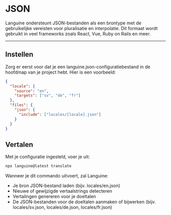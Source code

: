 # JSON

Languine ondersteunt JSON-bestanden als een brontype met de gebruikelijke vereisten voor pluralisatie en interpolatie. Dit formaat wordt gebruikt in veel frameworks zoals React, Vue, Ruby on Rails en meer.


---


## Instellen

Zorg er eerst voor dat je een languine.json-configuratiebestand in de hoofdmap van je project hebt. Hier is een voorbeeld:

```json
{
  "locale": {
    "source": "en",
    "targets": ["sv", "de", "fr"]
  },
  "files": {
    "json": {
      "include": ["locales/[locale].json"]
    }
  }
}

```

## Vertalen

Met je configuratie ingesteld, voer je uit:

```bash
npx languine@latest translate
```

Wanneer je dit commando uitvoert, zal Languine:

- Je bron JSON-bestand laden (bijv. locales/en.json)
- Nieuwe of gewijzigde vertaalstrings detecteren
- Vertalingen genereren voor je doeltalen
- De JSON-bestanden voor de doeltalen aanmaken of bijwerken (bijv. locales/sv.json, locales/de.json, locales/fr.json)
